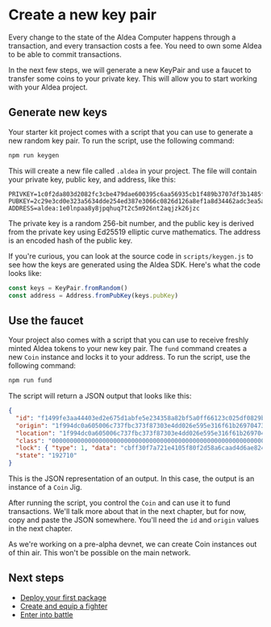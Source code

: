 
# Create a new key pair

Every change to the state of the Aldea Computer happens through a transaction, and every transaction costs a fee. You need to own some Aldea to be able to commit transactions.

In the next few steps, we will generate a new KeyPair and use a faucet to transfer some coins to your private key. This will allow you to start working with your Aldea project.

## Generate new keys

Your starter kit project comes with a script that you can use to generate a new random key pair. To run the script, use the following command:

```bash
npm run keygen
```

This will create a new file called `.aldea` in your project. The file will contain your private key, public key, and address, like this:

```text
PRIVKEY=1c0f2da803d2082fc3cbe479dae600395c6aa56935cb1f489b3707df3b1485f5
PUBKEY=2c29e3cd0e323a5634dde254ed387e3066c0826d126a8ef1a8d34462adc3ea5a
ADDRESS=aldea:1e0lnpaa8y8jpqhuq7t2c5m926nt2aqjzk26jzc
```

The private key is a random 256-bit number, and the public key is derived from the private key using Ed25519 elliptic curve mathematics. The address is an encoded hash of the public key.

If you're curious, you can look at the source code in `scripts/keygen.js` to see how the keys are generated using the Aldea SDK. Here's what the code looks like:

```jsx
const keys = KeyPair.fromRandom()
const address = Address.fromPubKey(keys.pubKey)
```

## Use the faucet

Your project also comes with a script that you can use to receive freshly minted Aldea tokens to your new key pair. The `fund` command creates a new `Coin` instance and locks it to your address. To run the script, use the following command:

```bash
npm run fund
```

The script will return a JSON output that looks like this:

```json
{
  "id": "f1499fe3aa44403ed2e675d1abfe5e234358a82bf5a0ff66123c025df0829b5d",
  "origin": "1f994dc0a605006c737fbc373f87303e4dd026e595e316f61b26970473c29b5a_0",
  "location": "1f994dc0a605006c737fbc373f87303e4dd026e595e316f61b26970473c29b5a_0",
  "class": "0000000000000000000000000000000000000000000000000000000000000000_0",
  "lock": { "type": 1, "data": "cbff30f7a721e4105f80f2d58a6caad4d6ae8242" },
  "state": "192710"
}
```

This is the JSON representation of an output. In this case, the output is an instance of a `Coin` Jig.

After running the script, you control the `Coin` and can use it to fund transactions. We'll talk more about that in the next chapter, but for now, copy and paste the JSON somewhere. You'll need the `id` and `origin` values in the next chapter.

<Callout emoji="ℹ️">
  As we're working on a pre-alpha devnet, we can create Coin instances out of thin air. This won't be possible on the main network.
</Callout>

## Next steps

- [Deploy your first package](/getting-started/deployments)
- [Create and equip a fighter](/getting-started/instances)
- [Enter into battle](/getting-started/interacting)